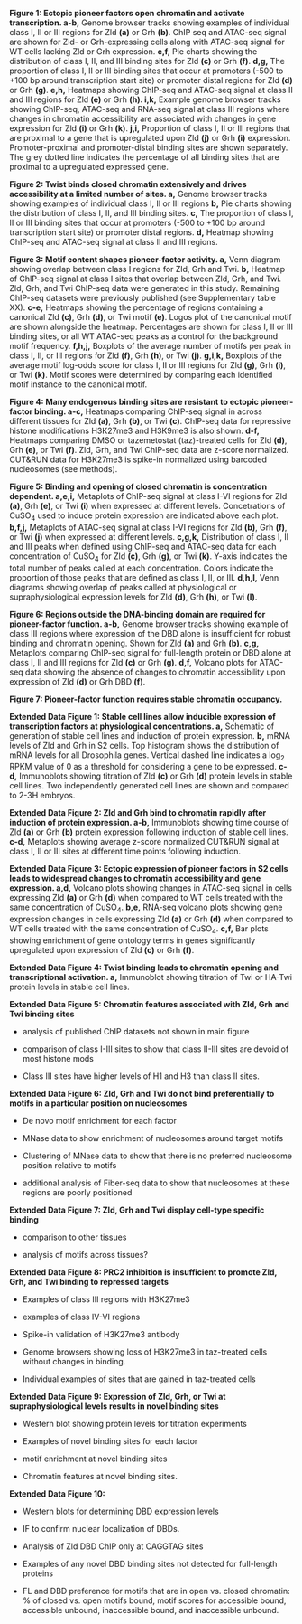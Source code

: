 **Figure 1: Ectopic pioneer factors open chromatin and activate transcription. a-b,** Genome browser tracks showing examples of individual class I, II or III regions for Zld **(a)** or Grh **(b)**.
ChIP seq and ATAC-seq signal are shown for Zld- or Grh-expressing cells along with ATAC-seq signal for WT cells lacking Zld or Grh expression.
**c,f,** Pie charts showing the distribution of class I, II, and III binding sites for Zld **(c)** or Grh **(f)**.
**d,g,** The proportion of class I, II or III binding sites that occur at promoters (-500 to +100 bp around transcription start site) or promoter distal regions for Zld **(d)** or Grh **(g)**.
**e,h,** Heatmaps showing ChIP-seq and ATAC-seq signal at class II and III regions for Zld **(e)** or Grh **(h). i,k,** Example genome browser tracks showing ChIP-seq, ATAC-seq and RNA-seq signal at class III regions where changes in chromatin accessibility are associated with changes in gene expression for Zld **(i)** or Grh **(k)**.
**j,i,** Proportion of class I, II or III regions that are proximal to a gene that is upregulated upon Zld **(j)** or Grh **(i)** expression.
Promoter-proximal and promoter-distal binding sites are shown separately.
The grey dotted line indicates the percentage of all binding sites that are proximal to a upregulated expressed gene.

**Figure 2: Twist binds closed chromatin extensively and drives accessibility at a limited number of sites. a,** Genome browser tracks showing examples of individual class I, II or III regions **b,** Pie charts showing the distribution of class I, II, and III binding sites.
**c,** The proportion of class I, II or III binding sites that occur at promoters (-500 to +100 bp around transcription start site) or promoter distal regions.
**d,** Heatmap showing ChIP-seq and ATAC-seq signal at class II and III regions.

**Figure 3: Motif content shapes pioneer-factor activity. a,** Venn diagram showing overlap between class I regions for Zld, Grh and Twi.
**b,** Heatmap of ChIP-seq signal at class I sites that overlap between Zld, Grh, and Twi.
Zld, Grh, and Twi ChIP-seq data were generated in this study.
Remaining ChIP-seq datasets were previously published (see Supplementary table XX).
**c-e,** Heatmaps showing the percentage of regions containing a canonical Zld **(c)**, Grh **(d)**, or Twi motif **(e)**.
Logos plot of the canonical motif are shown alongside the heatmap.
Percentages are shown for class I, II or III binding sites, or all WT ATAC-seq peaks as a control for the background motif frequency.
**f,h,j,** Boxplots of the average number of motifs per peak in class I, II, or III regions for Zld **(f)**, Grh **(h)**, or Twi **(j)**.
**g,i,k,** Boxplots of the average motif log-odds score for class I, II or III regions for Zld **(g)**, Grh **(i)**, or Twi **(k)**.
Motif scores were determined by comparing each identified motif instance to the canonical motif.

**Figure 4: Many endogenous binding sites are resistant to ectopic pioneer-factor binding. a-c,** Heatmaps comparing ChIP-seq signal in across different tissues for Zld **(a)**, Grh **(b)**, or Twi **(c)**.
ChIP-seq data for repressive histone modifications H3K27me3 and H3K9me3 is also shown.
**d-f,** Heatmaps comparing DMSO or tazemetostat (taz)-treated cells for Zld **(d)**, Grh **(e)**, or Twi **(f)**.
Zld, Grh, and Twi ChIP-seq data are z-score normalized.
CUT&RUN data for H3K27me3 is spike-in normalized using barcoded nucleosomes (see methods).

**Figure 5: Binding and opening of closed chromatin is concentration dependent. a,e,i,** Metaplots of ChIP-seq signal at class I-VI regions for Zld **(a)**, Grh **(e)**, or Twi **(i)** when expressed at different levels.
Concetrations of CuSO~4~ used to induce protein expression are indicated above each plot.
**b,f,j,** Metaplots of ATAC-seq signal at class I-VI regions for Zld **(b)**, Grh **(f)**, or Twi **(j)** when expressed at different levels.
**c,g,k,** Distribution of class I, II and III peaks when defined using ChIP-seq and ATAC-seq data for each concentration of CuSO~4~ for Zld **(c)**, Grh **(g)**, or Twi **(k)**.
Y-axis indicates the total number of peaks called at each concentration.
Colors indicate the proportion of those peaks that are defined as class I, II, or III.
**d,h,l,** Venn diagrams showing overlap of peaks called at physiological or supraphysiological expression levels for Zld **(d)**, Grh **(h)**, or Twi **(l)**.

**Figure 6: Regions outside the DNA-binding domain are required for pioneer-factor function. a-b,** Genome browser tracks showing example of class III regions where expression of the DBD alone is insufficient for robust binding and chromatin opening.
Shown for Zld **(a)** and Grh **(b)**.
**c,g,** Metaplots comparing ChIP-seq signal for full-length protein or DBD alone at class I, II and III regions for Zld **(c)** or Grh **(g)**.
**d,f,** Volcano plots for ATAC-seq data showing the absence of changes to chromatin accessibility upon expression of Zld **(d)** or Grh DBD **(f)**.

**Figure 7: Pioneer-factor function requires stable chromatin occupancy.**

**Extended Data Figure 1: Stable cell lines allow inducible expression of transcription factors at physiological concentrations. a,** Schematic of generation of stable cell lines and induction of protein expression.
**b,** mRNA levels of Zld and Grh in S2 cells.
Top histogram shows the distribution of mRNA levels for all Drosophila genes.
Vertical dashed line indicates a log~2~ RPKM value of 0 as a threshold for considering a gene to be expressed.
**c-d,** Immunoblots showing titration of Zld **(c)** or Grh **(d)** protein levels in stable cell lines.
Two independently generated cell lines are shown and compared to 2-3H embryos.

**Extended Data Figure 2: Zld and Grh bind to chromatin rapidly after induction of protein expression. a-b,** Immunoblots showing time course of Zld **(a)** or Grh **(b)** protein expression following induction of stable cell lines.
**c-d,** Metaplots showing average z-score normalized CUT&RUN signal at class I, II or III sites at different time points following induction.

**Extended Data Figure 3: Ectopic expression of pioneer factors in S2 cells leads to widespread changes to chromatin accessibility and gene expression. a,d,** Volcano plots showing changes in ATAC-seq signal in cells expressing Zld **(a)** or Grh **(d)** when compared to WT cells treated with the same concentration of CuSO~4~.
**b,e,** RNA-seq volcano plots showing gene expression changes in cells expressing Zld **(a)** or Grh **(d)** when compared to WT cells treated with the same concentration of CuSO~4~.
**c,f,** Bar plots showing enrichment of gene ontology terms in genes significantly upregulated upon expression of Zld **(c)** or Grh **(f)**.

**Extended Data Figure 4: Twist binding leads to chromatin opening and transcriptional activation. a,** Immunoblot showing titration of Twi or HA-Twi protein levels in stable cell lines.

**Extended Data Figure 5: Chromatin features associated with Zld, Grh and Twi binding sites**

-   analysis of published ChIP datasets not shown in main figure

-   comparison of class I-III sites to show that class II-III sites are devoid of most histone mods

-   Class III sites have higher levels of H1 and H3 than class II sites.

**Extended Data Figure 6: Zld, Grh and Twi do not bind preferentially to motifs in a particular position on nucleosomes**

-   De novo motif enrichment for each factor

-   MNase data to show enrichment of nucleosomes around target motifs

-   Clustering of MNase data to show that there is no preferred nucleosome position relative to motifs

-   additional analysis of Fiber-seq data to show that nucleosomes at these regions are poorly positioned

**Extended Data Figure 7: Zld, Grh and Twi display cell-type specific binding**

-   comparison to other tissues

-   analysis of motifs across tissues?

**Extended Data Figure 8: PRC2 inhibition is insufficient to promote Zld, Grh, and Twi binding to repressed targets**

-   Examples of class III regions with H3K27me3

-   examples of class IV-VI regions

-   Spike-in validation of H3K27me3 antibody

-   Genome browsers showing loss of H3K27me3 in taz-treated cells without changes in binding.

-   Individual examples of sites that are gained in taz-treated cells

**Extended Data Figure 9: Expression of Zld, Grh, or Twi at supraphysiological levels results in novel binding sites**

-   Western blot showing protein levels for titration experiments

-   Examples of novel binding sites for each factor

-   motif enrichment at novel binding sites

-   Chromatin features at novel binding sites.

**Extended Data Figure 10:**

-   Western blots for determining DBD expression levels

-   IF to confirm nuclear localization of DBDs.

-   Analysis of Zld DBD ChIP only at CAGGTAG sites

-   Examples of any novel DBD binding sites not detected for full-length proteins

-   FL and DBD preference for motifs that are in open vs. closed chromatin: % of closed vs. open motifs bound, motif scores for accessible bound, accessible unbound, inaccessible bound, and inaccessible unbound.
